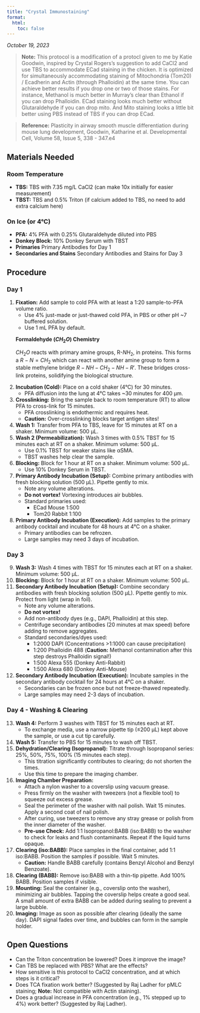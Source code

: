 ```yaml
---
title: "Crystal Immunostaining"
format:
  html:
    toc: false
---
```


*October 19, 2023*

> **Note:** This protocol is a modification of a protocl given to me by Katie Goodwin, inspired by Crystal Rogers's suggestion to add CaCl2 and use TBS to accommodate ECad staining in the chicken. It is optimized for simultaneously accommodating staining of Mitochondria (Tom20) / Ecadherin and Actin (through Phalloidin) at the same time. You can achieve better results if you drop one or two of those stains. For instance, Methanol is much better in Murray's clear than Ethanol if you can drop Phalloidin. ECad staining looks much better without Glutaraldehyde if you can drop mito. And Mito staining looks a little bit better using PBS instead of TBS if you can drop ECad.

> **Reference:** Plasticity in airway smooth muscle differentiation during mouse lung development, Goodwin, Katharine et al. Developmental Cell, Volume 58, Issue 5, 338 - 347.e4

## Materials Needed

### Room Temperature
- **TBS:** TBS with 7.35 mg/L CaCl2 (can make 10x initially for easier measurement)
- **TBST:** TBS and 0.5% Triton (if calcium added to TBS, no need to add extra calcium here)

### On Ice (or 4°C)
- **PFA:** 4% PFA with 0.25% Glutaraldehyde diluted into PBS
- **Donkey Block:** 10% Donkey Serum with TBST
- **Primaries** Primary Antibodies for Day 1
- **Secondaries and Stains** Secondary Antibodies and Stains for Day 3

## Procedure

### Day 1

1.  **Fixation:** Add sample to cold PFA with at least a 1:20 sample-to-PFA volume ratio.
    *   Use 4% just-made or just-thawed cold PFA, in PBS or other pH ~7 buffered solution.
    *   Use 1 mL PFA by default.

    ::: {.column-margin}
    **Formaldehyde ($CH_2O$) Chemistry**

    $CH_2O$ reacts with primary amine groups, R-$NH_2$, in proteins. This forms a $R-N=CH_2$ which can react with another amine group to form a stable methylene bridge $R-NH-CH_2-NH-R'$. These bridges cross-link proteins, solidifying the biological structure.
    :::

2.  **Incubation (Cold):** Place on a cold shaker (4°C) for 30 minutes.
    *   PFA diffusion into the lung at 4°C takes ~30 minutes for 400 µm.
3.  **Crosslinking:** Bring the sample back to room temperature (RT) to allow PFA to cross-link for 15 minutes.
    *   PFA crosslinking is endothermic and requires heat.
    *   **Caution:** Over-crosslinking blocks target antigen sites!
4.  **Wash 1:** Transfer from PFA to TBS, leave for 15 minutes at RT on a shaker. Minimum volume: 500 µL.
5.  **Wash 2 (Permeabilization):** Wash 3 times with 0.5% TBST for 15 minutes each at RT on a shaker. Minimum volume: 500 µL.
    *   Use 0.1% TBST for weaker stains like αSMA.
    *   TBST washes help clear the sample.
6.  **Blocking:** Block for 1 hour at RT on a shaker. Minimum volume: 500 µL.
    *   Use 10% Donkey Serum in TBST.
7.  **Primary Antibody Incubation (Setup):** Combine primary antibodies with fresh blocking solution (500 µL). Pipette gently to mix.
    *   Note any volume alterations.
    *   **Do not vortex!** Vortexing introduces air bubbles.
    *   Standard primaries used:
        *   ECad Mouse 1:500
        *   Tom20 Rabbit 1:100
8.  **Primary Antibody Incubation (Execution):** Add samples to the primary antibody cocktail and incubate for 48 hours at 4°C on a shaker.
    *   Primary antibodies can be refrozen.
    *   Large samples may need 3 days of incubation.

### Day 3

9.  **Wash 3:** Wash 4 times with TBST for 15 minutes each at RT on a shaker. Minimum volume: 500 µL.
10. **Blocking:** Block for 1 hour at RT on a shaker. Minimum volume: 500 µL.
11. **Secondary Antibody Incubation (Setup):** Combine secondary antibodies with fresh blocking solution (500 µL). Pipette gently to mix. Protect from light (wrap in foil).
    *   Note any volume alterations.
    *   **Do not vortex!**
    *   Add non-antibody dyes (e.g., DAPI, Phalloidin) at this step.
    *   Centrifuge secondary antibodies (20 minutes at max speed) before adding to remove aggregates.
    *   Standard secondaries/dyes used:
        *   1:2000 DAPI (Concentrations >1:1000 can cause precipitation)
        *   1:200 Phalloidin 488 (**Caution:** Methanol contamination after this step destroys Phalloidin signal!)
        *   1:500 Alexa 555 (Donkey Anti-Rabbit)
        *   1:500 Alexa 680 (Donkey Anti-Mouse)
12. **Secondary Antibody Incubation (Execution):** Incubate samples in the secondary antibody cocktail for 24 hours at 4°C on a shaker.
    *   Secondaries can be frozen once but not freeze-thawed repeatedly.
    *   Large samples may need 2-3 days of incubation.

### Day 4 - Washing & Clearing

13. **Wash 4:** Perform 3 washes with TBST for 15 minutes each at RT.
    *   To exchange media, use a narrow pipette tip (≤200 µL) kept above the sample, or use a cut tip carefully.
14. **Wash 5:** Transfer to PBS for 15 minutes to wash off TBST.
15. **Dehydration/Clearing (Isopropanol):** Titrate through Isopropanol series: 25%, 50%, 75%, 100% (15 minutes each step).
    *   This titration significantly contributes to clearing; do not shorten the times.
    *   Use this time to prepare the imaging chamber.
16. **Imaging Chamber Preparation:**
    *   Attach a nylon washer to a coverslip using vacuum grease.
    *   Press firmly on the washer with tweezers (not a flexible tool) to squeeze out excess grease.
    *   Seal the perimeter of the washer with nail polish. Wait 15 minutes. Apply a second coat of nail polish.
    *   After curing, use tweezers to remove any stray grease or polish from the inner diameter of the washer.
    *   **Pre-use Check:** Add 1:1 Isopropanol:BABB (iso:BABB) to the washer to check for leaks and flush contaminants. Repeat if the liquid turns opaque.
17. **Clearing (iso:BABB):** Place samples in the final container, add 1:1 iso:BABB. Position the samples if possible. Wait 5 minutes.
    *   **Caution:** Handle BABB carefully (contains Benzyl Alcohol and Benzyl Benzoate).
18. **Clearing (BABB):** Remove iso:BABB with a thin-tip pipette. Add 100% BABB. Position samples if visible.
19. **Mounting:** Seal the container (e.g., coverslip onto the washer), minimizing air bubbles. Tapping the coverslip helps create a good seal. A small amount of extra BABB can be added during sealing to prevent a large bubble.
20. **Imaging:** Image as soon as possible after clearing (ideally the same day). DAPI signal fades over time, and bubbles can form in the sample holder.

## Open Questions

*   Can the Triton concentration be lowered? Does it improve the image?
*   Can TBS be replaced with PBS? What are the effects?
*   How sensitive is this protocol to CaCl2 concentration, and at which steps is it critical?
*   Does TCA fixation work better? (Suggested by Raj Ladher for pMLC staining; **Note:** Not compatible with Actin staining).
*   Does a gradual increase in PFA concentration (e.g., 1% stepped up to 4%) work better? (Suggested by Raj Ladher).
